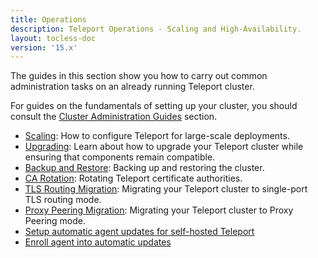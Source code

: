 ```yaml
---
title: Operations
description: Teleport Operations - Scaling and High-Availability.
layout: tocless-doc
version: '15.x'
---
```


The guides in this section show you how to carry out common administration tasks
on an already running Teleport cluster.

For guides on the fundamentals of setting up your cluster, you should consult
the [Cluster Administration Guides](/management/admin) section.

- [Scaling](/management/operations/scaling): How to configure Teleport for large-scale deployments.
- [Upgrading](/management/operations/upgrading): Learn about how to upgrade your Teleport cluster while ensuring that components remain compatible.
- [Backup and Restore](/management/operations/backup-restore): Backing up and restoring the cluster.
- [CA Rotation](/management/operations/ca-rotation): Rotating Teleport certificate authorities.
- [TLS Routing Migration](/management/operations/tls-routing): Migrating your Teleport cluster to single-port TLS routing mode.
- [Proxy Peering Migration](/management/operations/proxy-peering): Migrating your Teleport cluster to Proxy Peering mode.
- [Setup automatic agent updates for self-hosted Teleport](/management/operations/self-hosted-automatic-agent-updates)
- [Enroll agent into automatic updates](/management/operations/enroll-agent-into-automatic-updates)
